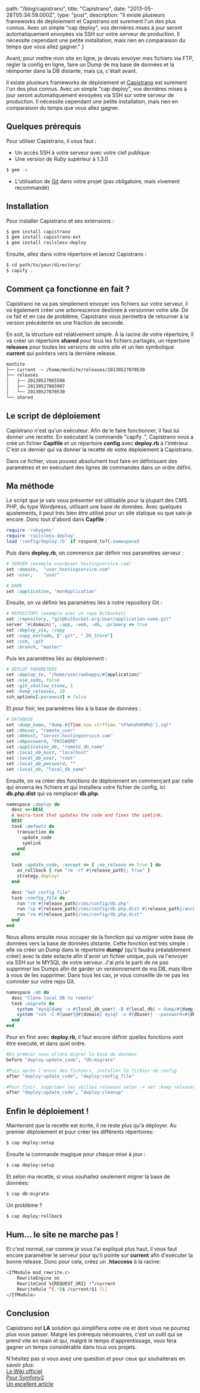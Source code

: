 
  path: "/blog/capistrano",
  title: "Capistrano",
  date: "2013-05-28T05:34:59.000Z",
  type: "post",
  description: "Il existe plusieurs frameworks de déploiement et Capistrano est surement l'un des plus connus. Avec un simple \"cap deploy\", vos dernières mises à jour seront automatiquement envoyées via SSH sur votre serveur de production. Il nécessite cependant une petite installation, mais rien en comparaison du temps que vous allez gagner."
}

Avant, pour mettre mon site en ligne, je devais envoyer mes fichiers via FTP, régler la config en ligne, faire un Dump de ma base de données et la réimporter dans la DB distante, mais ça, c'était avant.

Il existe plusieurs frameworks de déploiement et [Capistrano](https://github.com/capistrano/capistrano) est surement l'un des plus connus. Avec un simple "cap deploy", vos dernières mises à jour seront automatiquement envoyées via SSH sur votre serveur de production. Il nécessite cependant une petite installation, mais rien en comparaison du temps que vous allez gagner.

## Quelques prérequis

Pour utiliser Capistrano, il vous faut :

* Un accès SSH à votre serveur avec votre clef publique
* Une version de Ruby supérieur à 1.3.0
```bash
$ gem -v
```
* L'utilisation de [Git](http://git-scm.com/) dans votre projet (pas obligatoire, mais vivement recommandé)

## Installation

Pour installer Capistrano et ses extensions :
```bash
$ gem install capistrano
$ gem install capistrano-ext
$ gem install railsless-deploy
```

Ensuite, allez dans votre répertoire et lancez Capistrano :
```bash
$ cd path/to/your/directory/
$ capify .
```

## Comment ça fonctionne en fait ?

Capistrano ne va pas simplement envoyer vos fichiers sur votre serveur, il va également créer une arborescence destinée à versionner votre site. De ce fait et en cas de problème, Capistrano vous permettra de retourner à la version précédente en une fraction de seconde.

En soit, la structure est relativement simple. À la racine de votre répertoire, il va créer un répertoire **shared** pour tous les fichiers partagés, un répertoire **releases** pour toutes les versions de votre site et un lien symbolique **current** qui pointera vers la dernière release.

```bash
monSite
├── current -> /home/monSite/releases/20130527070530
├── releases
│   ├── 20130527065508
│   ├── 20130527065907
│   └── 20130527070530
└── shared
```

## Le script de déploiement

Capistrano n'est qu'un exécuteur. Afin de le faire fonctionner, il faut lui donner une recette. En exécutant la commande "capify .", Capistrano vous a créé un fichier **Capifile** et un répertoire **config** avec **deploy.rb** à l'intérieur. C'est ce dernier qui va donner la recette de votre déploiement à Capistrano.

Dans ce fichier, vous pouvez absolument tout faire en définissant des paramètres et en exécutant des lignes de commandes dans un ordre défini.

## Ma méthode

Le script que je vais vous présenter est utilisable pour la plupart des CMS PHP, du type Wordpress, utilisant une base de données. Avec quelques ajustements, il peut très bien être utilisé pour un site statique ou que sais-je encore. Donc tout d'abord dans **Capfile** :

```ruby
require 'rubygems'
require 'railsless-deploy'
load 'config/deploy.rb' if respond_to?(:namespace)
```

Puis dans **deploy.rb**, on commence par définir nos paramètres serveur :

```ruby
# SERVER (exemple user@user.hostingservice.com)
set :domain,  "user.hostingservice.com"
set :user,    "user"

# NAME
set :application, "monApplication"
```

Ensuite, on va définir les paramètres liés à notre repository Git :

```ruby
# REPOSITORY (exemple avec un repo Bitbucket)
set :repository, "git@bitbucket.org:User/application-name.git"
server "#{domain}", :app, :web, :db, :primary => true
set :deploy_via, :copy
set :copy_exclude, [".git", ".DS_Store"]
set :scm, :git
set :branch, "master"
```

Puis les paramètres liés au déploiement :

```ruby
# DEPLOY PARAMETERS
set :deploy_to, "/home/user/webapps/#{application}"
set :use_sudo, false
set :git_shallow_clone, 1
set :keep_releases, 10
ssh_options[:paranoid] = false
```


Et pour finir, les paramètres liés à la base de données :

```ruby
# DATABASE
set :dump_name, "dump.#{Time.now.strftime '%Y%m%d%H%M%S'}.sql"
set :dbuser, "remote_user" 
set :dbhost, "server.hostingservice.com"
set :dbpassword, "PASSWORD"
set :application_db, "remote_db_name"
set :local_db_host, "localhost"
set :local_db_user, "root"
set :local_db_password, ""
set :local_db, "local_db_name"
```

Ensuite, on va créer des fonctions de déploiement en commençant par celle qui enverra les fichiers et qui installera votre fichier de config, ici **db.php.dist** qui va remplacer **db.php**.

```ruby
namespace :deploy do
  desc <<-DESC
  A macro-task that updates the code and fixes the symlink.
  DESC
  task :default do
    transaction do
      update_code
      symlink
    end
  end

  task :update_code, :except => { :no_release => true } do
    on_rollback { run "rm -rf #{release_path}; true" }
    strategy.deploy!
  end

  desc "Set config file"
  task :config_file do
    run "rm #{release_path}/cms/config/db.php"
    run "cp #{release_path}/cms/config/db.php.dist #{release_path}/anchor/config/db.php"
    run "rm #{release_path}/cms/config/db.php.dist"
  end
end
```

Nous allons ensuite nous occuper de la fonction qui va migrer votre base de données vers la base de données distante. Cette fonction est très simple : elle va créer un Dump dans le répertoire **dump/** (qu'il faudra préalablement créer) avec la date extacte afin d'avoir un fichier unique, puis va l'envoyer via SSH sur le MYSQL de votre serveur. J'ai pris le parti de ne pas supprimer les Dumps afin de garder un versionnement de ma DB, mais libre à vous de les supprimer. Dans tous les cas, je vous conseille de ne pas les commiter sur votre repo Git.

```ruby
namespace :db do
  desc "Clone local DB to remote"
  task :migrate do
    system "mysqldump -u #{local_db_user} -B #{local_db} > dump/#{dump_name}"
    system "ssh -C #{user}@#{domain} mysql -u #{dbuser} --password=#{dbpassword} #{application_db} < dump/#{dump_name}"
  end
end
```

Pour en finir avec **deploy.rb**, il faut encore définir quelles fonctions vont être executé, et dans quel ordre.

```ruby
#En premier nous allons migrer la base de données
before "deploy:update_code", "db:migrate"

#Puis après l'envoi des fichiers, installer le fichier de config
after "deploy:update_code", "deploy:config_file"

#Pour finir, supprimer les veilles releases selon -> set :keep_releases
after "deploy:update_code", "deploy:cleanup"
```

## Enfin le déploiement !

Maintenant que la recette est écrite, il ne reste plus qu'à déployer. Au premier déploiement et pour créer les différents répertoires:
```bash
$ cap deploy:setup
```

Ensuite la commande magique pour chaque mise à jour :
```bash
$ cap deploy:setup
```

Et selon ma recette, si vous souhaitez seulement migrer la base de données:
```bash
$ cap db:migrate
```

Un problème ?
```bash
$ cap deploy:rollback
```

## Hum... le site ne marche pas !

Et c'est normal, car comme je vous l'ai expliqué plus haut, il vous faut encore paramétrer le serveur pour qu'il pointe sur **current** afin d'exécuter la bonne release. Donc pour cela, créez un **.htaccess** à la racine:
```bash
<IfModule mod_rewrite.c>
    RewriteEngine on
    RewriteCond %{REQUEST_URI} !^/current
    RewriteRule ^(.*)$ /current/$1 [L]
</IfModule>
```

## Conclusion

Capistrano est **LA** solution qui simplifiera votre vie et dont vous ne pourrez plus vous passer. Malgré les prérequis nécessaires, c'est un outil qui se prend vite en main et qui, malgré le temps d'apprentissage, vous fera gagner un temps considérable dans tous vos projets.

N'hésitez pas si vous avez une question et pour ceux qui souhaiterais en savoir plus:<br />
[Le Wiki officiel](https://github.com/capistrano/capistrano/wiki)<br />
[Pour Symfony2](http://capifony.org/)<br />
[Un excellent article](http://ryanflorence.com/deploying-with-capistrano-without-rails/)
